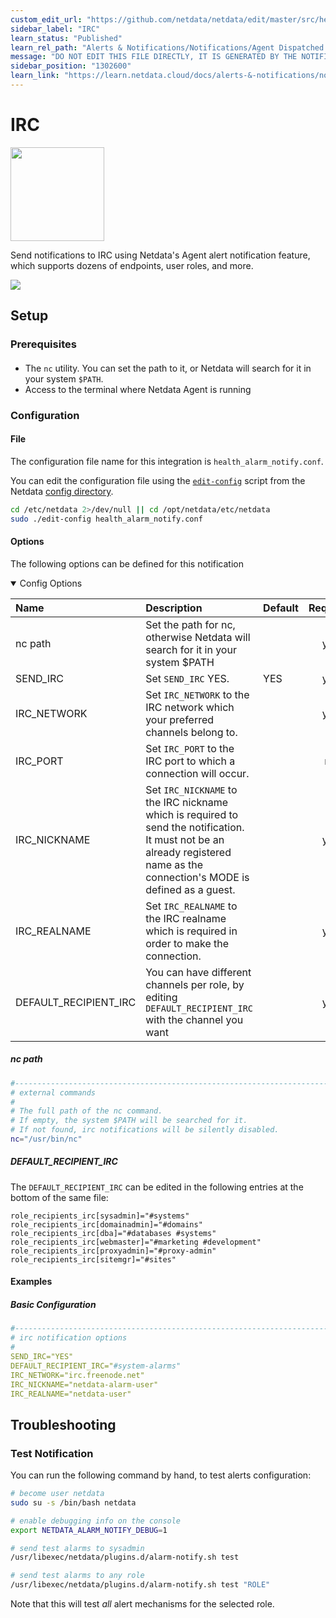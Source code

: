 ```yaml
---
custom_edit_url: "https://github.com/netdata/netdata/edit/master/src/health/notifications/irc/metadata.yaml"
sidebar_label: "IRC"
learn_status: "Published"
learn_rel_path: "Alerts & Notifications/Notifications/Agent Dispatched Notifications"
message: "DO NOT EDIT THIS FILE DIRECTLY, IT IS GENERATED BY THE NOTIFICATION'S metadata.yaml FILE"
sidebar_position: "1302600"
learn_link: "https://learn.netdata.cloud/docs/alerts-&-notifications/notifications/agent-dispatched-notifications/irc"
---
```



# IRC


<img src="https://netdata.cloud/img/irc.png" width="150"/>


Send notifications to IRC using Netdata's Agent alert notification feature, which supports dozens of endpoints, user roles, and more.



<img src="https://img.shields.io/badge/maintained%20by-Netdata-%2300ab44" />

## Setup

### Prerequisites

#### 

- The `nc` utility. You can set the path to it, or Netdata will search for it in your system `$PATH`.
- Access to the terminal where Netdata Agent is running



### Configuration

#### File

The configuration file name for this integration is `health_alarm_notify.conf`.


You can edit the configuration file using the [`edit-config`](/docs/netdata-agent/configuration#edit-a-configuration-file-using-edit-config) script from the
Netdata [config directory](/docs/netdata-agent/configuration#the-netdata-config-directory).

```bash
cd /etc/netdata 2>/dev/null || cd /opt/netdata/etc/netdata
sudo ./edit-config health_alarm_notify.conf
```
#### Options

The following options can be defined for this notification

<details open><summary>Config Options</summary>

| Name | Description | Default | Required |
|:----|:-----------|:-------|:--------:|
| nc path | Set the path for nc, otherwise Netdata will search for it in your system $PATH |  | yes |
| SEND_IRC | Set `SEND_IRC` YES. | YES | yes |
| IRC_NETWORK | Set `IRC_NETWORK` to the IRC network which your preferred channels belong to. |  | yes |
| IRC_PORT | Set `IRC_PORT` to the IRC port to which a connection will occur. |  | no |
| IRC_NICKNAME | Set `IRC_NICKNAME` to the IRC nickname which is required to send the notification. It must not be an already registered name as the connection's MODE is defined as a guest. |  | yes |
| IRC_REALNAME | Set `IRC_REALNAME` to the IRC realname which is required in order to make the connection. |  | yes |
| DEFAULT_RECIPIENT_IRC | You can have different channels per role, by editing `DEFAULT_RECIPIENT_IRC` with the channel you want |  | yes |

##### nc path

```sh
#------------------------------------------------------------------------------
# external commands
#
# The full path of the nc command.
# If empty, the system $PATH will be searched for it.
# If not found, irc notifications will be silently disabled.
nc="/usr/bin/nc"
```


##### DEFAULT_RECIPIENT_IRC

The `DEFAULT_RECIPIENT_IRC` can be edited in the following entries at the bottom of the same file:
```text
role_recipients_irc[sysadmin]="#systems"
role_recipients_irc[domainadmin]="#domains"
role_recipients_irc[dba]="#databases #systems"
role_recipients_irc[webmaster]="#marketing #development"
role_recipients_irc[proxyadmin]="#proxy-admin"
role_recipients_irc[sitemgr]="#sites"
```


</details>

#### Examples

##### Basic Configuration



```yaml
#------------------------------------------------------------------------------
# irc notification options
#
SEND_IRC="YES"
DEFAULT_RECIPIENT_IRC="#system-alarms"
IRC_NETWORK="irc.freenode.net"
IRC_NICKNAME="netdata-alarm-user"
IRC_REALNAME="netdata-user"

```


## Troubleshooting

### Test Notification

You can run the following command by hand, to test alerts configuration:

```bash
# become user netdata
sudo su -s /bin/bash netdata

# enable debugging info on the console
export NETDATA_ALARM_NOTIFY_DEBUG=1

# send test alarms to sysadmin
/usr/libexec/netdata/plugins.d/alarm-notify.sh test

# send test alarms to any role
/usr/libexec/netdata/plugins.d/alarm-notify.sh test "ROLE"
```

Note that this will test _all_ alert mechanisms for the selected role.


